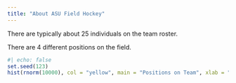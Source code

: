 ```yaml
---
title: "About ASU Field Hockey"
---
```


There are typically about 25 individuals on the team roster.

There are 4 different positions on the field.

```r
#| echo: false
set.seed(123)
hist(rnorm(10000), col = "yellow", main = "Positions on Team", xlab = "")
```


